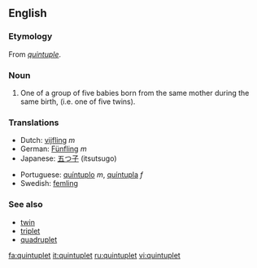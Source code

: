 ==English==
===Etymology===
From {{MF.}} ''[[quintuple]]''.
===Noun===
{{wikipedia}}
{{en-noun}}
# One of a group of five babies born from the same mother during the same birth, (i.e. one of five twins).

===Translations===
{{top}}
*Dutch: [[vijfling]] ''m''
*German: [[Fünfling]] ''m''
*Japanese: [[五つ子]] (itsutsugo)
{{mid}}
*Portuguese: [[quíntuplo]] ''m'', [[quíntupla]] ''f''
*Swedish: [[femling]]
{{bottom}}

===See also===
*[[twin]]
*[[triplet]]
*[[quadruplet]]

[[fa:quintuplet]]
[[it:quintuplet]]
[[ru:quintuplet]]
[[vi:quintuplet]]